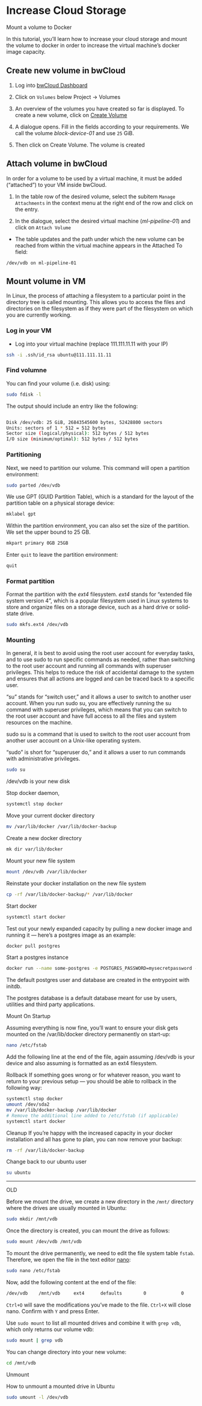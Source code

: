 # Increase Cloud Storage

Mount a volume to Docker


In this tutorial, you'll learn how to increase your cloud storage and mount the volume to docker in order to increase the virtual machine’s docker image capacity.

## Create new volume in bwCloud

1. Log into [bwCloud Dashboard](https://bw-cloud.org/q/d)

1. Click on `Volumes` below Project → Volumes

1. An overview of the volumes you have created so far is displayed. To create a new volume, click on [Create Volume](https://portal.bw-cloud.org/project/volumes/create/)

1. A dialogue opens. Fill in the fields according to your requirements. We call the volume *block-device-01* and use `25` GiB.

1. Then click on Create Volume. The volume is created


## Attach volume in bwCloud

In order for a volume to be used by a virtual machine, it must be added ("attached") to your VM inside bwCloud.

1. In the table row of the desired volume, select the subitem `Manage Attachments` in the context menu at the right end of the row and click on the entry. 

1. In the dialogue, select the desired virtual machine (*ml-pipeline-01*) and click on `Attach Volume`

- The table updates and the path under which the new volume can be reached from within the virtual machine appears in the Attached To field:

```
/dev/vdb on ml-pipeline-01
```

## Mount volume in VM

In Linux, the process of attaching a filesystem to a particular point in the directory tree is called mounting. This allows you to access the files and directories on the filesystem as if they were part of the filesystem on which you are currently working.

### Log in your VM

- Log into your virtual machine (replace 111.111.11.11 with your IP)

```bash
ssh -i .ssh/id_rsa ubuntu@111.111.11.11

```

### Find volumne

You can find your volume (i.e. disk) using:

```bash
sudo fdisk -l
```

The output should include an entry like the following:

```bash

Disk /dev/vdb: 25 GiB, 26843545600 bytes, 52428800 sectors
Units: sectors of 1 * 512 = 512 bytes
Sector size (logical/physical): 512 bytes / 512 bytes
I/O size (minimum/optimal): 512 bytes / 512 bytes
```


### Partitioning

Next, we need to partition our volume. This command will open a partition environment:


```bash
sudo parted /dev/vdb

```

We use GPT (GUID Partition Table), which is a standard for the layout of the partition table on a physical storage device:

```bash
mklabel gpt

```

Within the partition environment, you can also set the size of the partition. We set the upper bound to 25 GB.


```bash
mkpart primary 0GB 25GB

```

Enter `quit` to leave the partition environment: 

```bash
quit
```

### Format partition

Format the partition with the *ext4* filesystem. *ext4* stands for "extended file system version 4", which is a popular filesystem used in Linux systems to store and organize files on a storage device, such as a hard drive or solid-state drive. 


```bash
sudo mkfs.ext4 /dev/vdb
```

### Mounting

In general, it is best to avoid using the root user account for everyday tasks, and to use sudo to run specific commands as needed, rather than switching to the root user account and running all commands with superuser privileges. This helps to reduce the risk of accidental damage to the system and ensures that all actions are logged and can be traced back to a specific user.

"su" stands for "switch user," and it allows a user to switch to another user account. When you run sudo su, you are effectively running the su command with superuser privileges, which means that you can switch to the root user account and have full access to all the files and system resources on the machine.

sudo su is a command that is used to switch to the root user account from another user account on a Unix-like operating system.

"sudo" is short for "superuser do," and it allows a user to run commands with administrative privileges. 


```bash
sudo su
```

/dev/vdb is your new disk 


Stop docker daemon,

```bash
systemctl stop docker

```

Move your current docker directory

```bash
mv /var/lib/docker /var/lib/docker-backup

```



Create a new docker directory

```bash
mk dir var/lib/docker

```

Mount your new file system

```bash
mount /dev/vdb /var/lib/docker

```
Reinstate your docker installation on the new file system

```bash
cp -rf /var/lib/docker-backup/* /var/lib/docker

```

Start docker

```bash
systemctl start docker
```

Test out your newly expanded capacity by pulling a new docker image and running it — here’s a postgres image as an example:


```bash
docker pull postgres
```

Start a postgres instance


```bash
docker run --name some-postgres -e POSTGRES_PASSWORD=mysecretpassword -d postgres
```

The default postgres user and database are created in the entrypoint with initdb.

The postgres database is a default database meant for use by users, utilities and third party applications.


Mount On Startup

Assuming everything is now fine, you’ll want to ensure your disk gets mounted on the /var/lib/docker directory permanently on start-up:


```bash
nano /etc/fstab
```

Add the following line at the end of the file, again assuming /dev/vdb is your device and also assuming is formatted as an ext4 filesystem.



Rollback
If something goes wrong or for whatever reason, you want to return to your previous setup — you should be able to rollback in the following way:


```bash
systemctl stop docker
umount /dev/sda2
mv /var/lib/docker-backup /var/lib/docker
# Remove the additional line added to /etc/fstab (if applicable)
systemctl start docker
```

Cleanup
If you’re happy with the increased capacity in your docker installation and all has gone to plan, you can now remove your backup:


```bash
rm -rf /var/lib/docker-backup

```

Change back to our ubuntu user


```bash
su ubuntu
```




----

OLD 

Before we mount the drive, we create a new directory in the `/mnt/` directory where the drives are usually mounted in Ubuntu: 


```bash
sudo mkdir /mnt/vdb

```

Once the directory is created, you can mount the drive as follows: 

```bash
sudo mount /dev/vdb /mnt/vdb

```

To mount the drive permanently, we need to edit the file system table `fstab`. Therefore, we open the file in the text editor [nano](https://www.nano-editor.org/): 


```bash
sudo nano /etc/fstab

```

Now, add the following content at the end of the file:



```bash
/dev/vdb    /mnt/vdb     ext4      defaults        0             0

```

`Ctrl+O` will save the modifications you've made to the file. `Ctrl+X` will close nano. Confirm with `Y` and press Enter.



Use `sudo mount` to list all mounted drives and combine it with `grep vdb`, which only returns our volume vdb: 


```bash
sudo mount | grep vdb

```

You can change directory into your new volume:


```bash
cd /mnt/vdb
```


Unmount

How to unmount a mounted drive in Ubuntu


```bash
sudo umount -l /dev/vdb
```
